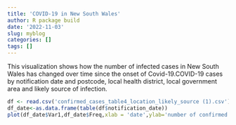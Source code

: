 ```yaml
---
title: 'COVID-19 in New South Wales'
author: R package build
date: '2022-11-03'
slug: myblog
categories: []
tags: []
---
```


This visualization shows how the number of infected cases in New South Wales has changed over time since the onset of Covid-19.COVID-19 cases by notification date and postcode, local health district, local government area and likely source of infection.

```r
df <- read.csv('confirmed_cases_table4_location_likely_source (1).csv')
df_date<-as.data.frame(table(df$notification_date))
plot(df_date$Var1,df_date$Freq,xlab = 'date',ylab='number of confirmed cases')
```
